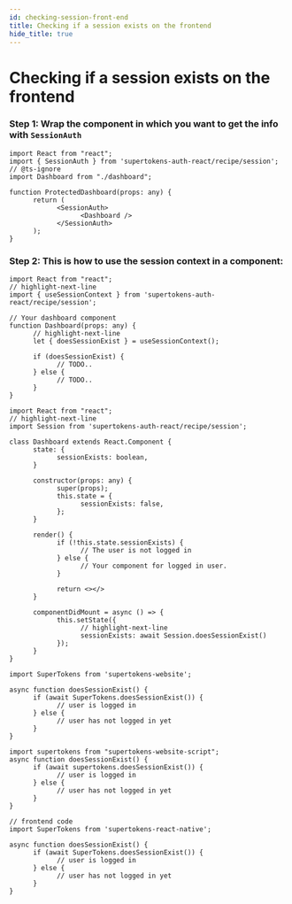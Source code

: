 ```yaml
---
id: checking-session-front-end
title: Checking if a session exists on the frontend
hide_title: true
---
```


# Checking if a session exists on the frontend


<FrontendSDKTabs>
<TabItem value="reactjs">

<FrontendReactContextSubTabs>
<TabItem value="with-react-context">

### Step 1: Wrap the component in which you want to get the info with `SessionAuth`

```tsx
import React from "react";
import { SessionAuth } from 'supertokens-auth-react/recipe/session';
// @ts-ignore
import Dashboard from "./dashboard";

function ProtectedDashboard(props: any) {
      return (
            <SessionAuth>
                  <Dashboard />
            </SessionAuth>
      );
}
```

### Step 2: This is how to use the session context in a component:

```tsx
import React from "react";
// highlight-next-line
import { useSessionContext } from 'supertokens-auth-react/recipe/session';

// Your dashboard component
function Dashboard(props: any) {
      // highlight-next-line
      let { doesSessionExist } = useSessionContext();

      if (doesSessionExist) {
            // TODO..
      } else {
            // TODO..
      }
}
```

</TabItem>

<TabItem value="without-react-context">

```tsx
import React from "react";
// highlight-next-line
import Session from 'supertokens-auth-react/recipe/session';

class Dashboard extends React.Component {
      state: {
            sessionExists: boolean,
      }

      constructor(props: any) {
            super(props);
            this.state = {
                  sessionExists: false,
            };
      }

      render() {
            if (!this.state.sessionExists) {
                  // The user is not logged in
            } else {
                  // Your component for logged in user.
            }

            return <></>
      }

      componentDidMount = async () => {
            this.setState({
                  // highlight-next-line
                  sessionExists: await Session.doesSessionExist()
            });
      }
}
```

</TabItem>
</FrontendReactContextSubTabs>
</TabItem>

<TabItem value="vanillajs">

<NpmOrScriptTabs>
<TabItem value="npm">

```tsx
import SuperTokens from 'supertokens-website';

async function doesSessionExist() {
      if (await SuperTokens.doesSessionExist()) {
            // user is logged in
      } else {
            // user has not logged in yet
      }
}
```

</TabItem>
<TabItem value="script">

```tsx
import supertokens from "supertokens-website-script";
async function doesSessionExist() {
      if (await supertokens.doesSessionExist()) {
            // user is logged in
      } else {
            // user has not logged in yet
      }
}
```

</TabItem>
</NpmOrScriptTabs>

</TabItem>
<TabItem value="react-native">

```tsx
// frontend code
import SuperTokens from 'supertokens-react-native';

async function doesSessionExist() {
      if (await SuperTokens.doesSessionExist()) {
            // user is logged in
      } else {
            // user has not logged in yet
      }
}
```
</TabItem>
</FrontendSDKTabs>
